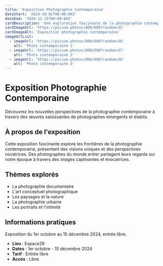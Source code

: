 ```yaml
---
title: 'Exposition Photographie Contemporaine'
dateStart: '2024-10-01T00:00:00Z'
dateEnd: '2024-12-15T00:00:00Z'
cardDescription: 'Une exploration fascinante de la photographie contemporaine avec des œuvres de photographes émergents et établis.'
cardImageUrl: 'https://picsum.photos/800/600?random=35'
cardImageAlt: 'Exposition photographie contemporaine'
imageUrlList:
  - imageUrl: 'https://picsum.photos/800/600?random=36'
    alt: 'Photo contemporaine 1'
  - imageUrl: 'https://picsum.photos/800/600?random=37'
    alt: 'Photo contemporaine 2'
  - imageUrl: 'https://picsum.photos/800/600?random=38'
    alt: 'Photo contemporaine 3'
---
```


# Exposition Photographie Contemporaine

Découvrez les nouvelles perspectives de la photographie contemporaine à travers des œuvres saisissantes de photographes émergents et établis.

## À propos de l'exposition

Cette exposition fascinante explore les frontières de la photographie contemporaine, présentant des visions uniques et des perspectives novatrices. Des photographes du monde entier partagent leurs regards sur notre époque à travers des images captivantes et évocatrices.

## Thèmes explorés

- La photographie documentaire
- L'art conceptuel photographique
- Les paysages et la nature
- La photographie urbaine
- Les portraits et l'intimité

## Informations pratiques

Exposition du 1er octobre au 15 décembre 2024, entrée libre.

- **Lieu** : Espace29
- **Dates** : 1er octobre - 15 décembre 2024
- **Tarif** : Entrée libre
- **Accès** : Libre
